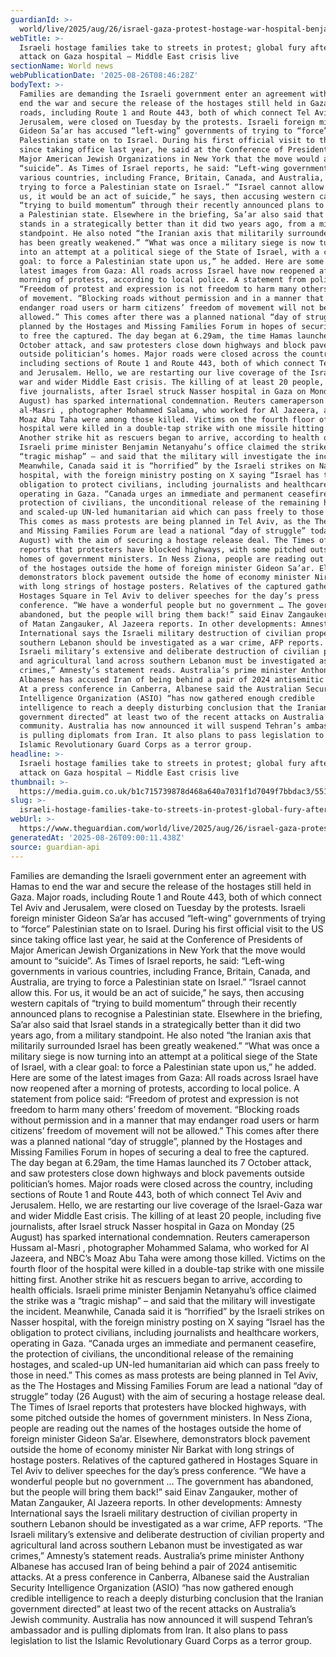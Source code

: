```yaml
---
guardianId: >-
  world/live/2025/aug/26/israel-gaza-protest-hostage-war-hospital-benjamin-netanyahu-latest-live-news-updates
webTitle: >-
  Israeli hostage families take to streets in protest; global fury after IDF
  attack on Gaza hospital – Middle East crisis live
sectionName: World news
webPublicationDate: '2025-08-26T08:46:28Z'
bodyText: >-
  Families are demanding the Israeli government enter an agreement with Hamas to
  end the war and secure the release of the hostages still held in Gaza. Major
  roads, including Route 1 and Route 443, both of which connect Tel Aviv and
  Jerusalem, were closed on Tuesday by the protests. Israeli foreign minister
  Gideon Sa’ar has accused “left-wing” governments of trying to “force”
  Palestinian state on to Israel. During his first official visit to the US
  since taking office last year, he said at the Conference of Presidents of
  Major American Jewish Organizations in New York that the move would amount to
  “suicide”. As Times of Israel reports, he said: “Left-wing governments in
  various countries, including France, Britain, Canada, and Australia, are
  trying to force a Palestinian state on Israel.” “Israel cannot allow this. For
  us, it would be an act of suicide,” he says, then accusing western capitals of
  “trying to build momentum” through their recently announced plans to recognise
  a Palestinian state. Elsewhere in the briefing, Sa’ar also said that Israel
  stands in a strategically better than it did two years ago, from a military
  standpoint. He also noted “the Iranian axis that militarily surrounded Israel
  has been greatly weakened.” “What was once a military siege is now turning
  into an attempt at a political siege of the State of Israel, with a clear
  goal: to force a Palestinian state upon us,” he added. Here are some of the
  latest images from Gaza: All roads across Israel have now reopened after a
  morning of protests, according to local police. A statement from police said:
  “Freedom of protest and expression is not freedom to harm many others’ freedom
  of movement. “Blocking roads without permission and in a manner that may
  endanger road users or harm citizens’ freedom of movement will not be
  allowed.” This comes after there was a planned national “day of struggle”,
  planned by the Hostages and Missing Families Forum in hopes of securing a deal
  to free the captured. The day began at 6.29am, the time Hamas launched its 7
  October attack, and saw protesters close down highways and block pavements
  outside politician’s homes. Major roads were closed across the country,
  including sections of Route 1 and Route 443, both of which connect Tel Aviv
  and Jerusalem. Hello, we are restarting our live coverage of the Israel-Gaza
  war and wider Middle East crisis. The killing of at least 20 people, including
  five journalists, after Israel struck Nasser hospital in Gaza on Monday (25
  August) has sparked international condemnation. Reuters cameraperson Hussam
  al-Masri , photographer Mohammed Salama, who worked for Al Jazeera, and NBC’s
  Moaz Abu Taha were among those killed. Victims on the fourth floor of the
  hospital were killed in a double-tap strike with one missile hitting first.
  Another strike hit as rescuers began to arrive, according to health officials.
  Israeli prime minister Benjamin Netanyahu’s office claimed the strike was a
  “tragic mishap” – and said that the military will investigate the incident.
  Meanwhile, Canada said it is “horrified” by the Israeli strikes on Nasser
  hospital, with the foreign ministry posting on X saying “Israel has the
  obligation to protect civilians, including journalists and healthcare workers,
  operating in Gaza. “Canada urges an immediate and permanent ceasefire, the
  protection of civilians, the unconditional release of the remaining hostages,
  and scaled-up UN-led humanitarian aid which can pass freely to those in need.”
  This comes as mass protests are being planned in Tel Aviv, as the The Hostages
  and Missing Families Forum are lead a national “day of struggle” today (26
  August) with the aim of securing a hostage release deal. The Times of Israel
  reports that protesters have blocked highways, with some pitched outside the
  homes of government ministers. In Ness Ziona, people are reading out the names
  of the hostages outside the home of foreign minister Gideon Sa’ar. Elsewhere,
  demonstrators block pavement outside the home of economy minister Nir Barkat
  with long strings of hostage posters. Relatives of the captured gathered in
  Hostages Square in Tel Aviv to deliver speeches for the day’s press
  conference. “We have a wonderful people but no government … The government has
  abandoned, but the people will bring them back!” said Einav Zangauker, mother
  of Matan Zangauker, Al Jazeera reports. In other developments: Amnesty
  International says the Israeli military destruction of civilian property in
  southern Lebanon should be investigated as a war crime, AFP reports. “The
  Israeli military’s extensive and deliberate destruction of civilian property
  and agricultural land across southern Lebanon must be investigated as war
  crimes,” Amnesty’s statement reads. Australia’s prime minister Anthony
  Albanese has accused Iran of being behind a pair of 2024 antisemitic attacks.
  At a press conference in Canberra, Albanese said the Australian Security
  Intelligence Organization (ASIO) “has now gathered enough credible
  intelligence to reach a deeply disturbing conclusion that the Iranian
  government directed” at least two of the recent attacks on Australia’s Jewish
  community. Australia has now announced it will suspend Tehran’s ambassador and
  is pulling diplomats from Iran. It also plans to pass legislation to list the
  Islamic Revolutionary Guard Corps as a terror group.
headline: >-
  Israeli hostage families take to streets in protest; global fury after IDF
  attack on Gaza hospital – Middle East crisis live
thumbnail: >-
  https://media.guim.co.uk/b1c715739878d468a640a7031f1d7049f7bbdac3/551_0_4585_3668/500.jpg
slug: >-
  israeli-hostage-families-take-to-streets-in-protest-global-fury-after-idf-attack-on-gaza-hospital-middle-east-crisis-live
webUrl: >-
  https://www.theguardian.com/world/live/2025/aug/26/israel-gaza-protest-hostage-war-hospital-benjamin-netanyahu-latest-live-news-updates
generatedAt: '2025-08-26T09:00:11.438Z'
source: guardian-api
---
```

Families are demanding the Israeli government enter an agreement with Hamas to end the war and secure the release of the hostages still held in Gaza. Major roads, including Route 1 and Route 443, both of which connect Tel Aviv and Jerusalem, were closed on Tuesday by the protests. Israeli foreign minister Gideon Sa’ar has accused “left-wing” governments of trying to “force” Palestinian state on to Israel. During his first official visit to the US since taking office last year, he said at the Conference of Presidents of Major American Jewish Organizations in New York that the move would amount to “suicide”. As Times of Israel reports, he said: “Left-wing governments in various countries, including France, Britain, Canada, and Australia, are trying to force a Palestinian state on Israel.” “Israel cannot allow this. For us, it would be an act of suicide,” he says, then accusing western capitals of “trying to build momentum” through their recently announced plans to recognise a Palestinian state. Elsewhere in the briefing, Sa’ar also said that Israel stands in a strategically better than it did two years ago, from a military standpoint. He also noted “the Iranian axis that militarily surrounded Israel has been greatly weakened.” “What was once a military siege is now turning into an attempt at a political siege of the State of Israel, with a clear goal: to force a Palestinian state upon us,” he added. Here are some of the latest images from Gaza: All roads across Israel have now reopened after a morning of protests, according to local police. A statement from police said: “Freedom of protest and expression is not freedom to harm many others’ freedom of movement. “Blocking roads without permission and in a manner that may endanger road users or harm citizens’ freedom of movement will not be allowed.” This comes after there was a planned national “day of struggle”, planned by the Hostages and Missing Families Forum in hopes of securing a deal to free the captured. The day began at 6.29am, the time Hamas launched its 7 October attack, and saw protesters close down highways and block pavements outside politician’s homes. Major roads were closed across the country, including sections of Route 1 and Route 443, both of which connect Tel Aviv and Jerusalem. Hello, we are restarting our live coverage of the Israel-Gaza war and wider Middle East crisis. The killing of at least 20 people, including five journalists, after Israel struck Nasser hospital in Gaza on Monday (25 August) has sparked international condemnation. Reuters cameraperson Hussam al-Masri , photographer Mohammed Salama, who worked for Al Jazeera, and NBC’s Moaz Abu Taha were among those killed. Victims on the fourth floor of the hospital were killed in a double-tap strike with one missile hitting first. Another strike hit as rescuers began to arrive, according to health officials. Israeli prime minister Benjamin Netanyahu’s office claimed the strike was a “tragic mishap” – and said that the military will investigate the incident. Meanwhile, Canada said it is “horrified” by the Israeli strikes on Nasser hospital, with the foreign ministry posting on X saying “Israel has the obligation to protect civilians, including journalists and healthcare workers, operating in Gaza. “Canada urges an immediate and permanent ceasefire, the protection of civilians, the unconditional release of the remaining hostages, and scaled-up UN-led humanitarian aid which can pass freely to those in need.” This comes as mass protests are being planned in Tel Aviv, as the The Hostages and Missing Families Forum are lead a national “day of struggle” today (26 August) with the aim of securing a hostage release deal. The Times of Israel reports that protesters have blocked highways, with some pitched outside the homes of government ministers. In Ness Ziona, people are reading out the names of the hostages outside the home of foreign minister Gideon Sa’ar. Elsewhere, demonstrators block pavement outside the home of economy minister Nir Barkat with long strings of hostage posters. Relatives of the captured gathered in Hostages Square in Tel Aviv to deliver speeches for the day’s press conference. “We have a wonderful people but no government … The government has abandoned, but the people will bring them back!” said Einav Zangauker, mother of Matan Zangauker, Al Jazeera reports. In other developments: Amnesty International says the Israeli military destruction of civilian property in southern Lebanon should be investigated as a war crime, AFP reports. “The Israeli military’s extensive and deliberate destruction of civilian property and agricultural land across southern Lebanon must be investigated as war crimes,” Amnesty’s statement reads. Australia’s prime minister Anthony Albanese has accused Iran of being behind a pair of 2024 antisemitic attacks. At a press conference in Canberra, Albanese said the Australian Security Intelligence Organization (ASIO) “has now gathered enough credible intelligence to reach a deeply disturbing conclusion that the Iranian government directed” at least two of the recent attacks on Australia’s Jewish community. Australia has now announced it will suspend Tehran’s ambassador and is pulling diplomats from Iran. It also plans to pass legislation to list the Islamic Revolutionary Guard Corps as a terror group.
